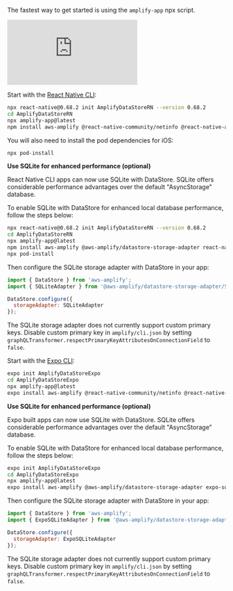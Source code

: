 The fastest way to get started is using the `amplify-app` npx script.

<iframe src="https://www.youtube-nocookie.com/embed/wH-UnQy1ltM" frameborder="0" allow="accelerometer; autoplay; clipboard-write; encrypted-media; gyroscope; picture-in-picture" allowfullscreen></iframe>
<br/>

<BlockSwitcher>
<Block name="React Native">

Start with the [React Native CLI](https://reactnative.dev/docs/getting-started):

```bash
npx react-native@0.68.2 init AmplifyDataStoreRN --version 0.68.2
cd AmplifyDataStoreRN
npx amplify-app@latest
npm install aws-amplify @react-native-community/netinfo @react-native-async-storage/async-storage
```

You will also need to install the pod dependencies for iOS:

```sh
npx pod-install
```

**Use SQLite for enhanced performance (optional)**

React Native CLI apps can now use SQLite with DataStore. SQLite offers considerable performance advantages over the default "AsyncStorage" database.

To enable SQLite with DataStore for enhanced local database performance, follow the steps below:

```sh
npx react-native@0.68.2 init AmplifyDataStoreRN --version 0.68.2
cd AmplifyDataStoreRN
npx amplify-app@latest
npm install aws-amplify @aws-amplify/datastore-storage-adapter react-native-sqlite-storage @react-native-community/netinfo @react-native-async-storage/async-storage
npx pod-install
```

Then configure the SQLite storage adapter with DataStore in your app:

```js
import { DataStore } from 'aws-amplify';
import { SQLiteAdapter } from '@aws-amplify/datastore-storage-adapter/SQLiteAdapter';

DataStore.configure({
  storageAdapter: SQLiteAdapter
});
```

<Callout>

The SQLite storage adapter does not currently support custom primary keys.
Disable custom primary key in `amplify/cli.json` by setting `graphQLTransformer.respectPrimaryKeyAttributesOnConnectionField` to `false`.

</Callout>
</Block>
<Block name="Expo">

Start with the [Expo CLI](https://docs.expo.dev/):

```bash
expo init AmplifyDataStoreExpo
cd AmplifyDataStoreExpo
npx amplify-app@latest
expo install aws-amplify @react-native-community/netinfo @react-native-async-storage/async-storage
```

**Use SQLite for enhanced performance (optional)**

Expo built apps can now use SQLite with DataStore. SQLite offers considerable performance advantages over the default "AsyncStorage" database.

To enable SQLite with DataStore for enhanced local database performance, follow the steps below:

```sh
expo init AmplifyDataStoreExpo
cd AmplifyDataStoreExpo
npx amplify-app@latest
expo install aws-amplify @aws-amplify/datastore-storage-adapter expo-sqlite expo-file-system @react-native-community/netinfo @react-native-async-storage/async-storage
```

Then configure the SQLite storage adapter with DataStore in your app:

```js
import { DataStore } from 'aws-amplify';
import { ExpoSQLiteAdapter } from '@aws-amplify/datastore-storage-adapter/ExpoSQLiteAdapter';

DataStore.configure({
  storageAdapter: ExpoSQLiteAdapter
});
```

<Callout>

The SQLite storage adapter does not currently support custom primary keys.
Disable custom primary key in `amplify/cli.json` by setting `graphQLTransformer.respectPrimaryKeyAttributesOnConnectionField` to `false`.

</Callout>
</Block>
</BlockSwitcher>
